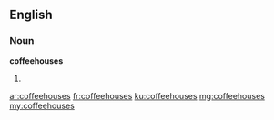==English==

===Noun===
'''coffeehouses'''

# {{plural of|coffeehouse}}

[[ar:coffeehouses]]
[[fr:coffeehouses]]
[[ku:coffeehouses]]
[[mg:coffeehouses]]
[[my:coffeehouses]]